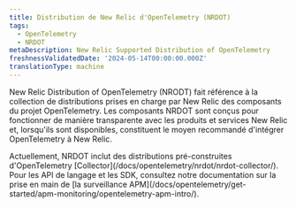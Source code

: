 ```yaml
---
title: Distribution de New Relic d'OpenTelemetry (NRDOT)
tags:
  - OpenTelemetry
  - NRDOT
metaDescription: New Relic Supported Distribution of OpenTelemetry
freshnessValidatedDate: '2024-05-14T00:00:00.000Z'
translationType: machine
---
```


New Relic Distribution of OpenTelemetry (NRODT) fait référence à la collection de distributions prises en charge par New Relic des composants du projet OpenTelemetry. Les composants NRDOT sont conçus pour fonctionner de manière transparente avec les produits et services New Relic et, lorsqu&apos;ils sont disponibles, constituent le moyen recommandé d&apos;intégrer OpenTelemetry à New Relic.

<Callout variant="tip">
  Actuellement, NRDOT inclut des distributions pré-construites d&apos;OpenTelemetry [Collector](/docs/opentelemetry/nrdot/nrdot-collector/). Pour les API de langage et les SDK, consultez notre documentation sur la prise en main de [la surveillance APM](/docs/opentelemetry/get-started/apm-monitoring/opentelemetry-apm-intro/).
</Callout>